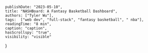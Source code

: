     publishDate: "2023-05-10",
    title: "NASHBoard: A Fantasy Basketball Dashboard",
    authors: ["Tyler Wu"],
    tags:  ["web dev", "full-stack", "fantasy basketball", " nba"],
    readingTime: "8 min",
    caption: "caption",
    hasScrollspy: "true",
    visibility: "visible"
}

